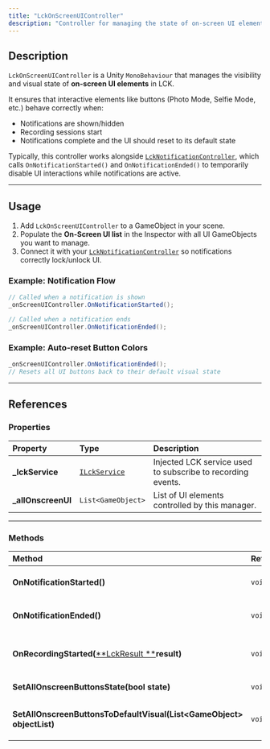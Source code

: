 ```yaml
---
title: "LckOnScreenUIController"
description: "Controller for managing the state of on-screen UI elements in LCK, such as photo mode or selfie mode buttons, and coordinating them with notifications."
---
```


## Description

`LckOnScreenUIController` is a Unity `MonoBehaviour` that manages the visibility and visual state of **on-screen UI elements** in LCK.

It ensures that interactive elements like buttons (Photo Mode, Selfie Mode, etc.) behave correctly when:

- Notifications are shown/hidden
- Recording sessions start
- Notifications complete and the UI should reset to its default state

Typically, this controller works alongside [`LckNotificationController`](/api-reference/class/LckNotificationController), which calls `OnNotificationStarted()` and `OnNotificationEnded()` to temporarily disable UI interactions while notifications are active.

---

## Usage

1. Add `LckOnScreenUIController` to a GameObject in your scene.
2. Populate the **On-Screen UI list** in the Inspector with all UI GameObjects you want to manage.
3. Connect it with your [`LckNotificationController`](/api-reference/class/LckNotificationController) so notifications correctly lock/unlock UI.

### Example: Notification Flow

```c#
// Called when a notification is shown
_onScreenUIController.OnNotificationStarted();

// Called when a notification ends
_onScreenUIController.OnNotificationEnded();
```

### Example: Auto-reset Button Colors

```c#
_onScreenUIController.OnNotificationEnded();
// Resets all UI buttons back to their default visual state
```

---

## References

### Properties

| Property            | Type                                                  | Description                                                 |
| :------------------ | :---------------------------------------------------- | :---------------------------------------------------------- |
| **\_lckService**    | [`ILckService`](/api-reference/interface/ILckService) | Injected LCK service used to subscribe to recording events. |
| **\_allOnscreenUI** | `List<GameObject>`                                    | List of UI elements controlled by this manager.             |

---

### Methods

| Method                                                                             | Returns | Description                                                                               |
| :--------------------------------------------------------------------------------- | :------ | :---------------------------------------------------------------------------------------- |
| **OnNotificationStarted()**                                                        | `void`  | Disables all UI elements when a notification appears.                                     |
| **OnNotificationEnded()**                                                          | `void`  | Re-enables all UI elements and resets their visuals to default.                           |
| **OnRecordingStarted(**[**LckResult **](/api-reference/class/LckResult)**result)** | `void`  | Event handler: ensures UI is enabled when recording begins successfully.                  |
| **SetAllOnscreenButtonsState(bool state)**                                         | `void`  | Enables or disables all tracked UI GameObjects.                                           |
| **SetAllOnscreenButtonsToDefaultVisual(List\<GameObject\> objectList)**            | `void`  | Resets UI button visuals by calling `SetDefaultButtonColors()` on each `LckScreenButton`. |